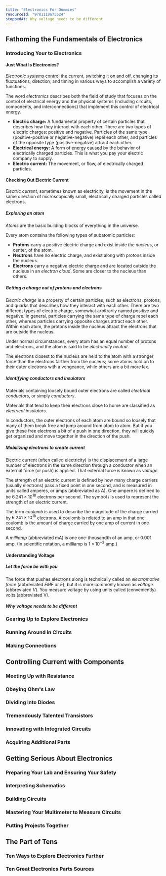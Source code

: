 ```yaml
---
title: "Electronics For Dummies"
resourceId: "9781119675624"
stoppedAt: Why voltage needs to be different
---
```


## Fathoming the Fundamentals of Electronics

### Introducing Your to Electronics

#### Just What Is Electronics?

_Electronic systems_ control the current, switching it on and off, changing its
fluctuations, direction, and timing in various ways to accomplish a variety of
functions.

The word _electronics_ describes both the field of study that focuses on the
control of electrical energy and the physical systems (including circuits,
components, and interconnections) that implement this control of electrical
energy.

- **Electric charge:** A fundamental property of certain particles that
  describes how they interact with each other. There are two types of electric
  charges: positive and negative. Particles of the same type (positive-positive
  or negative-negative) repel each other, and particles of the opposite type
  (positive-negative) attract each other.
- **Electrical energy:** A form of energy caused by the behavior of electrically
  charged particles. This is what you pay your electric company to supply.
- **Electric current:** The movement, or flow, of electrically charged
  particles.

#### Checking Out Electric Current

_Electric current_, sometimes known as electricity, is the movement in the same
direction of microscopically small, electrically charged particles called
electrons.

##### Exploring an atom

_Atoms_ are the basic building blocks of everything in the universe.

Every atom contains the following types of subatomic particles:

- **Protons** carry a positive electric charge and exist inside the _nucleus_,
  or center, of the atom.
- **Neutrons** have no electric charge, and exist along with protons inside the
  nucleus.
- **Electrons** carry a negative electric charge and are located outside the
  nucleus in an _electron cloud_. Some are closer to the nucleus than others.

##### Getting a charge out of protons and electrons

_Electric charge_ is a property of certain particles, such as electrons,
protons, and quarks that describes how they interact with each other. There are
two different types of electric charge, somewhat arbitrarily named positive and
negative. In general, particles carrying the same type of charge repel each
other, whereas particles carrying opposite charges attract each other. Within
each atom, the protons inside the nucleus attract the electrons that are outside
the nucleus.

Under normal circumstances, every atom has an equal number of protons and
electrons, and the atom is said to be _electrically neutral_.

The electrons closest to the nucleus are held to the atom with a stronger force
than the electrons farther from the nucleus; some atoms hold on to their outer
electrons with a vengeance, while others are a bit more lax.

##### Identifying conductors and insulators

Materials containing loosely bound outer electrons are called _electrical
conductors_, or simply _conductors_.

Materials that tend to keep their electrons close to home are classified as
_electrical insulators_.

In conductors, the outer electrons of each atom are bound so loosely that many
of them break free and jump around from atom to atom. But if you give these free
electrons a bit of a push in one direction, they will quickly get organized and
move together in the direction of the push.

##### Mobilizing electrons to create current

Electric current (often called electricity) is the displacement of a large
number of electrons in the same direction through a conductor when an external
force (or push) is applied. That external force is known as _voltage_.

The strength of an electric current is defined by how many charge carriers
(usually electrons) pass a fixed point in one second, and is measured in units
called amperes, or amps (abbreviated as A). One ampere is defined to be
$6.241 \times 10^{18}$ electrons per second. The symbol $I$ is used to represent
the strength of an electric current.

The term _coulomb_ is used to describe the magnitude of the charge carried by
$6.241 \times 10^{18}$ electrons. A coulomb is related to an amp in that one
coulomb is the amount of charge carried by one amp of current in one second.

A _milliamp_ (abbreviated mA) is one one-thousandth of an amp, or 0.001 amp. (In
scientific notation, a milliamp is $1 \times 10^{-3}$ amp.)

#### Understanding Voltage

##### Let the force be with you

The force that pushes electrons along is technically called an _electromotive
force_ (abbreviated _EMF_ or $E$), but it is more commonly known as _voltage_
(abbreviated $V$). You measure voltage by using units called (conveniently)
volts (abbreviated V).

##### Why voltage needs to be different

### Gearing Up to Explore Electronics

### Running Around in Circuits

### Making Connections

## Controlling Current with Components

### Meeting Up with Resistance

### Obeying Ohm's Law

### Dividing into Diodes

### Tremendously Talented Transistors

### Innovating with Integrated Circuits

### Acquiring Additional Parts

## Getting Serious About Electronics

### Preparing Your Lab and Ensuring Your Safety

### Interpreting Schematics

### Building Circuits

### Mastering Your Multimeter to Measure Circuits

### Putting Projects Together

## The Part of Tens

### Ten Ways to Explore Electronics Further

### Ten Great Electronics Parts Sources
